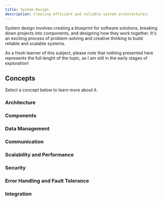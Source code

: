 ```yaml
---
title: System Design
description: Creating efficient and reliable system architectures!
---
```


System design involves creating a blueprint for software solutions, breaking down projects into components, and designing how they work together.
It's an exciting process of problem-solving and creative thinking to build reliable and scalable systems.

<Callout>

As a fresh learner of this subject, please note that nothing presented here represents the full lenght of the topic,
as I am still in the early stages of exploration!

</Callout>

## Concepts

Select a concept below to learn more about it.

<div className="grid sm:grid-cols-2 gap-4 mt-6">

<Card href="/docs/system-design/architecture">

### Architecture

</Card>

<Card href="/docs/in-progress">

### Components

</Card>

<Card href="/docs/in-progress">

### Data Management

</Card>

<Card href="/docs/in-progress">

### Communication

</Card>

<Card href="/docs/in-progress">

### Scalability and Performance

</Card>

<Card href="/docs/in-progress">

### Security

</Card>

<Card href="/docs/in-progress">

### Error Handling and Fault Tolerance

</Card>

<Card href="/docs/in-progress">

### Integration

</Card>

</div>
